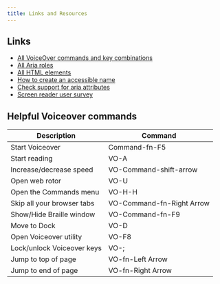 ```yaml
---
title: Links and Resources
---
```


## Links

- [All VoiceOver commands and key combinations](https://www.apple.com/voiceover/info/guide/_1131.html)
- [All Aria roles](https://www.w3.org/TR/wai-aria-1.2/#roles_categorization)
- [All HTML elements](https://developer.mozilla.org/en-US/docs/Web/HTML/Element)
- [How to create an accessible name](https://www.tpgi.com/what-is-an-accessible-name/)
- [Check support for aria attributes](https://a11ysupport.io/)
- [Screen reader user survey](https://webaim.org/projects/screenreadersurvey8/)

## Helpful Voiceover commands

| Description                | Command                   |
| -------------------------- | ------------------------- |
| Start Voiceover            | Command-fn-F5             |
| Start reading              | VO-A                      |
| Increase/decrease speed    | VO-Command-shift-arrow    |
| Open web rotor             | VO-U                      |
| Open the Commands menu     | VO-H-H                    |
| Skip all your browser tabs | VO-Command-fn-Right Arrow |
| Show/Hide Braille window   | VO-Command-fn-F9          |
| Move to Dock               | VO-D                      |
| Open Voiceover utility     | VO-F8                     |
| Lock/unlock Voiceover keys | VO-;                      |
| Jump to top of page        | VO-fn-Left Arrow          |
| Jump to end of page        | VO-fn-Right Arrow         |

